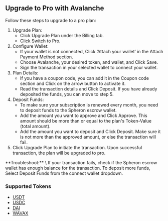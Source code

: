 
## Upgrade to Pro with Avalanche
Follow these steps to upgrade to a pro plan:

1. Upgrade Plan:
   - Click Upgrade Plan under the Billing tab.
   - Click Switch to Pro.
2. Configure Wallet:
   - If your wallet is not connected, Click ‘Attach your wallet’ in the Attach Payment Method section.
   - Choose Avalanche, your desired token, and wallet, and Click Save.
   - Sign the transaction in your selected wallet to connect your wallet.
3. Plan Details:
   - If you have a coupon code, you can add it in the Coupon code section and Click on the arrow button to activate it.
   - Read the transaction details and Click Deposit. If you have already deposited the funds, you can move to step 5.
4. Deposit Funds:
   - To make sure your subscription is renewed every month, you need to deposit funds to the Spheron escrow wallet.
   - Add the amount you want to approve and Click Approve. This amount should be more than or equal to the plan's Token-Value (total amount).
   - Add the amount you want to deposit and Click Deposit. Make sure it is not more than the approved amount, or else the transaction will fail.
5. Click Upgrade Plan to initiate the transaction. Upon successful transaction, the plan will be upgraded to pro.

<Callout>
  **Troubleshoot:** \
  If your transaction fails, check if the Spheron escrow
  wallet has enough balance for the transaction. To deposit more funds, Select
  Deposit Funds from the connect wallet dropdown.
</Callout>

### Supported Tokens

- [USDT](https://snowtrace.io/token/0xc7198437980c041c805a1edcba50c1ce5db95118)
- [USDC](https://snowtrace.io/token/0xb97ef9ef8734c71904d8002f8b6bc66dd9c48a6e)
- [DAI](https://snowtrace.io/token/0xd586E7F844cEa2F87f50152665BCbc2C279D8d70)
- [WAVAX](https://snowtrace.io/token/0xb31f66aa3c1e785363f0875a1b74e27b85fd66c7)

<Navigation name="Upgrade to Pro with Avalanche" />
